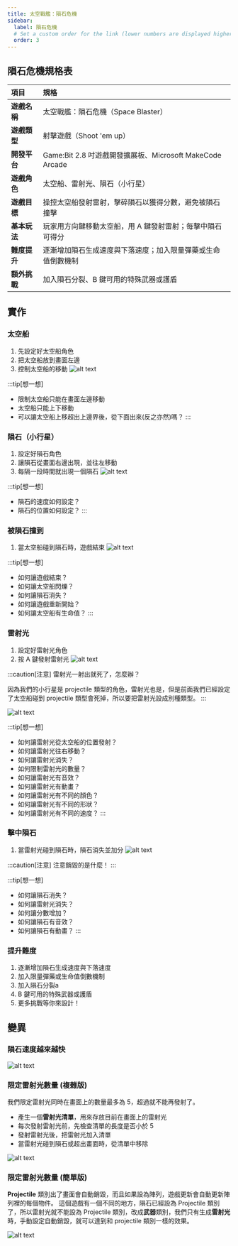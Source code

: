 ```yaml
---
title: 太空戰艦：隕石危機
sidebar:
  label: 隕石危機
  # Set a custom order for the link (lower numbers are displayed higher up)
  order: 3
---
```


## 隕石危機規格表

| 項目         | 規格                                                         |
| :----------- | :----------------------------------------------------------- |
| **遊戲名稱** | 太空戰艦：隕石危機（Space Blaster）                          |
| **遊戲類型** | 射擊遊戲（Shoot 'em up）                                     |
| **開發平台** | Game:Bit 2.8 吋遊戲開發擴展板、Microsoft MakeCode Arcade     |
| **遊戲角色** | 太空船、雷射光、隕石（小行星）                               |
| **遊戲目標** | 操控太空船發射雷射，擊碎隕石以獲得分數，避免被隕石撞擊       |
| **基本玩法** | 玩家用方向鍵移動太空船，用 A 鍵發射雷射；每擊中隕石可得分    |
| **難度提升** | 逐漸增加隕石生成速度與下落速度；加入限量彈藥或生命值倒數機制 |
| **額外挑戰** | 加入隕石分裂、B 鍵可用的特殊武器或護盾                       |

## 實作

### 太空船

1. 先設定好太空船角色
1. 把太空船放到畫面左邊
1. 控制太空船的移動
   ![alt text](./images/asteroids-01.png)

:::tip[想一想]
- 限制太空船只能在畫面左邊移動
- 太空船只能上下移動
- 可以讓太空船上移超出上邊界後，從下面出來(反之亦然)嗎？
  :::

### 隕石（小行星）

1. 設定好隕石角色
1. 讓隕石從畫面右邊出現，並往左移動
1. 每隔一段時間就出現一個隕石
   ![alt text](./images/asteroids-02.png)

:::tip[想一想]

- 隕石的速度如何設定？
- 隕石的位置如何設定？
  :::

### 被隕石撞到

1. 當太空船碰到隕石時，遊戲結束
   ![alt text](./images/asteroids-03.png)

:::tip[想一想]

- 如何讓遊戲結束？
- 如何讓太空船閃爍？
- 如何讓隕石消失？
- 如何讓遊戲重新開始？
- 如何讓太空船有生命值？
  :::

### 雷射光

1. 設定好雷射光角色
1. 按 A 鍵發射雷射光
   ![alt text](./images/asteroids-04.png)

:::caution[注意]
雷射光一射出就死了，怎麼辦？

因為我們的小行星是 projectile 類型的角色，雷射光也是，但是前面我們已經設定了太空船碰到 projectile 類型會死掉，所以要把雷射光設成別種類型。
:::

![alt text](./images/asteroids-05.png)

:::tip[想一想]

- 如何讓雷射光從太空船的位置發射？
- 如何讓雷射光往右移動？
- 如何讓雷射光消失？
- 如何限制雷射光的數量？
- 如何讓雷射光有音效？
- 如何讓雷射光有動畫？
- 如何讓雷射光有不同的顏色？
- 如何讓雷射光有不同的形狀？
- 如何讓雷射光有不同的速度？
  :::

### 擊中隕石

1. 當雷射光碰到隕石時，隕石消失並加分
   ![alt text](./images/asteroids-06.png)

:::caution[注意]
注意銷毀的是什麼！
:::

:::tip[想一想]

- 如何讓隕石消失？
- 如何讓雷射光消失？
- 如何讓分數增加？
- 如何讓隕石有音效？
- 如何讓隕石有動畫？
  :::

### 提升難度

1. 逐漸增加隕石生成速度與下落速度
1. 加入限量彈藥或生命值倒數機制
1. 加入隕石分裂a
1. B 鍵可用的特殊武器或護盾
1. 更多挑戰等你來設計！


## 變異

### 隕石速度越來越快

![alt text](./images/asteroids-07.png)

### 限定雷射光數量 (複雜版)

我們限定雷射光同時在畫面上的數量最多為 5，超過就不能再發射了。
- 產生一個**雷射光清單**，用來存放目前在畫面上的雷射光
- 每次發射雷射光前，先檢查清單的長度是否小於 5
- 發射雷射光後，把雷射光加入清單
- 當雷射光碰到隕石或超出畫面時，從清單中移除

![alt text](./images/asteroids-08.png)

### 限定雷射光數量 (簡單版)

**Projectile** 類別出了畫面會自動銷毀，而且如果設為陣列，遊戲更新會自動更新陣列裡的每個物件。
這個遊戲有一個不同的地方，隕石已經設為 Projectile 類別了，所以雷射光就不能設為 Projectile 類別，改成**武器**類別，我們只有生成**雷射光**時，手動設定自動銷毀，就可以達到和 projectile 類別一樣的效果。

![alt text](./images/asteroids-09.png)

